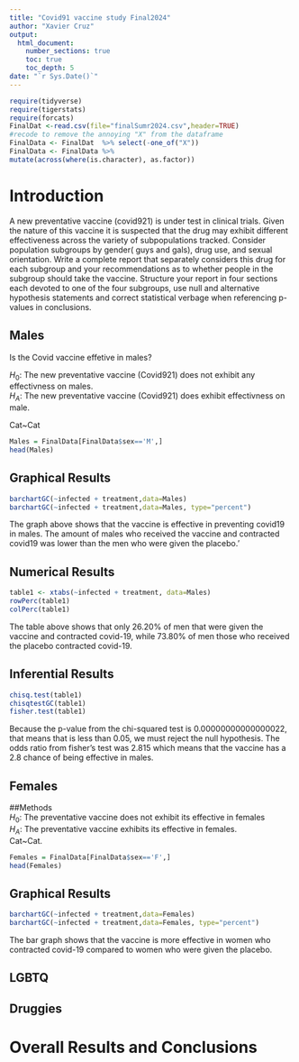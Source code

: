 ```yaml
---
title: "Covid91 vaccine study Final2024"
author: "Xavier Cruz"
output: 
  html_document:
    number_sections: true
    toc: true
    toc_depth: 5
date: "`r Sys.Date()`" 
---
```


```r
require(tidyverse)
require(tigerstats)
require(forcats)
FinalDat <-read.csv(file="finalSumr2024.csv",header=TRUE)
#recode to remove the annoying "X" from the dataframe
FinalData <- FinalDat  %>% select(-one_of("X"))
FinalData <- FinalData %>%
mutate(across(where(is.character), as.factor))
```

# Introduction

A new  preventative vaccine (covid921) is under test in clinical trials. Given the nature of this vaccine it is suspected that the drug may exhibit different effectiveness across the variety of subpopulations tracked. Consider population subgroups by gender( guys and gals), drug use, and sexual orientation. Write a complete report that separately considers this drug for each subgroup and your recommendations as to whether people in the subgroup should take the vaccine. Structure your report in four sections each devoted to one of the four subgroups, use null and alternative hypothesis statements and correct statistical verbage when referencing p-values in conclusions.

## Males

Is the Covid vaccine effetive in males?

$H_0$: The new preventative vaccine (Covid921) does not exhibit any effectivness on males.  
$H_A$: The new preventative vaccine (Covid921) does exhibit effectivness on male.  

Cat~Cat

```r
Males = FinalData[FinalData$sex=='M',]
head(Males)
```
## Graphical Results

```r
barchartGC(~infected + treatment,data=Males)
barchartGC(~infected + treatment,data=Males, type="percent")
```
The graph above shows that the vaccine is effective in preventing covid19 in males. The amount of males who received the vaccine and contracted covid19 was lower than the men who were given the placebo.'

## Numerical Results

```r
table1 <- xtabs(~infected + treatment, data=Males)
rowPerc(table1)
colPerc(table1)
```

The table above shows that only 26.20% of men that were given the vaccine and contracted covid-19, while 73.80% of men those who received the placebo contracted covid-19.

## Inferential Results  
```r
chisq.test(table1)
chisqtestGC(table1)
fisher.test(table1)
```

Because the p-value from the chi-squared test is 0.00000000000000022, that means that is less than 0.05, we must reject the null hypothesis. The odds ratio from fisher's test was 2.815 which means that the vaccine has a 2.8 chance of being effective in males.  


## Females

##Methods  
$H_0$: The preventative vaccine does not exhibit its effective in females        
$H_A$: The preventative vaccine exhibits its effective in females.  
Cat~Cat. 

```r
Females = FinalData[FinalData$sex=='F',]
head(Females)
```

## Graphical Results

```r
barchartGC(~infected + treatment,data=Females)
barchartGC(~infected + treatment,data=Females, type="percent")
```

The bar graph shows that the vaccine is more effective in women who contracted covid-19 compared to women who were given the placebo.


## LGBTQ



## Druggies


# Overall Results and Conclusions